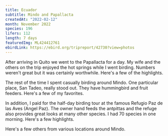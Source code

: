 ```yaml
---
title: Ecuador
subtitle: Mindo and Papallacta
createdAt: "2022-02-12"
month: November 2022
species: 196
lifers: 112
length: 7 days
featuredImg: ML424412761
ebirdLink: https://ebird.org/tripreport/42730?view=photos
---
```


After arriving in Quito we went to the Papallacta for a day. My wife and the others on the trip enjoyed the hot springs while I went birding. Numbers weren't great but it was certainly worthwhile. Here's a few of the highlights.

<EbirdImage id="ML417561711" species="Masked Trogon" lifer />
<EbirdImage id="ML417569621" species="Chestnut-bellied Chat-Tyrant" lifer />
<EbirdImage id="ML417560311" species="Buff-breasted Mountain Tanager" lifer />
<EbirdImage id="ML417549101" species="Plumbeous Sierra Finch" lifer />

The rest of the time I spent casually birding around Mindo. One particular place, San Tadeo, really stood out. They have hummingbird and fruit feeders. Here's a few of my favorites.

<EbirdImage id="ML424405331" species="White-booted Racket-tail" lifer />
<EbirdImage id="ML424416401" species="Blue-winged Mountain Tanager" lifer />
<EbirdImage id="ML424412761" species="Golden Tanager" lifer />
<EbirdImage id="ML424412811" species="Flame-faced Tanager" lifer />
<EbirdImage id="ML424408781" species="Empress Brilliant" lifer />
<EbirdImage id="ML424408971" species="Violet-tailed Sylph" lifer />
<EbirdImage id="ML424414181" species="Black-capped Tanager" lifer />
<EbirdImage id="ML424408131" species="Purple-bibbed Whitetip" lifer />
<EbirdImage id="ML424416001" species="Orange-bellied Euphonia" lifer />
<EbirdImage id="ML424416191" species="Black-chinned Mountain Tanager" lifer />
<EbirdImage id="ML424416021" species="Red-headed Barbet" lifer />

In addition, I paid for the half-day birding tour at the famous Refugio Paz de las Aves (Angel Paz). The owner hand feeds the antpittas and the refuge also provides great looks at many other species. I had 70 species in one morning. Here's a few highlights.

<EbirdImage id="ML422238681" species="Golden-naped Tanager" lifer />
<EbirdImage id="ML420151631" species="Andean Cock-of-the-rock" lifer />
<EbirdImage id="ML422241431" species="Ochre-breasted Antpitta" lifer />
<EbirdImage id="ML422234771" species="Yellow-breasted Antpitta" lifer />
<EbirdImage id="ML422242631" species="Chestnut-crowned Antpitta" lifer />
<EbirdImage id="ML422218791" species="Giant Antpitta" lifer />
<EbirdImage id="ML422267641" species="Plate-billed Mountain-Toucan" lifer />
<EbirdImage id="ML422240111" species="Toucan Barbet" lifer />
<EbirdImage id="ML422226771" species="Empress Brilliant" lifer />
<EbirdImage id="ML422238041" species="Purple-bibbed Whitetip" lifer />
<EbirdImage id="ML422229111" species="Velvet-purple Coronet" lifer />
<EbirdImage id="ML422220471" species="Common Potoo" lifer />

Here's a few others from various locations around Mindo.

<EbirdImage id="ML417992331" species="White-necked Jacobin" />
<EbirdImage id="ML420140781" species="Ornate Flycatcher" lifer />
<EbirdImage id="ML420135001" species="Rufous-tailed Hummingbird" />
<EbirdImage id="ML422272741" species="Purple-throated Woodstar" lifer />
<EbirdImage id="ML420135371" species="Fawn-breasted Brilliant" lifer />
<EbirdImage id="ML417985201" species="Blue-necked Tanager" lifer />
<EbirdImage id="ML417984621" species="Little Cuckoo" lifer />
